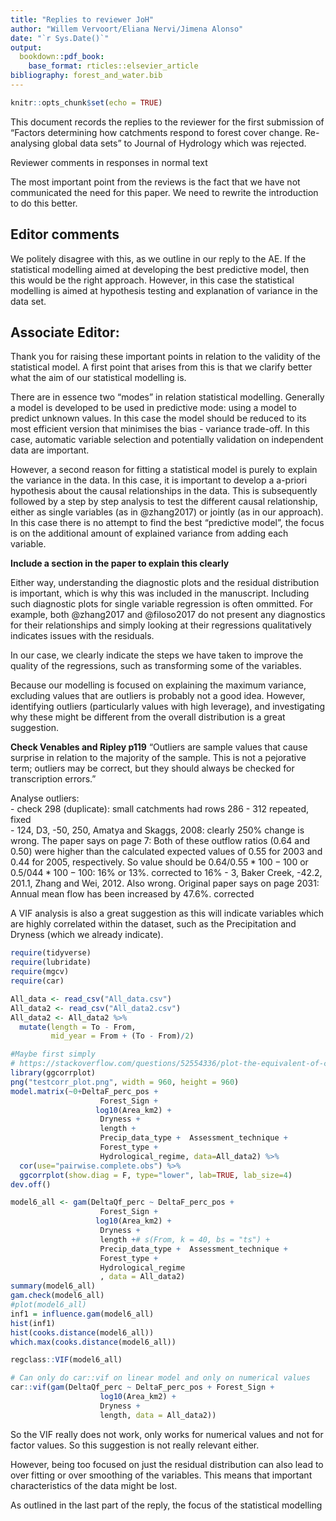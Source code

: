 ```yaml
---
title: "Replies to reviewer JoH"
author: "Willem Vervoort/Eliana Nervi/Jimena Alonso"
date: "`r Sys.Date()`"
output:   
  bookdown::pdf_book:
    base_format: rticles::elsevier_article
bibliography: forest_and_water.bib
---
```


```r
knitr::opts_chunk$set(echo = TRUE)
```

This document records the replies to the reviewer for the first submission of "Factors determining how catchments respond to forest cover change. Re-analysing global data sets" to Journal of Hydrology which was rejected.

Reviewer comments in \textcolor{blue}{blue} responses in normal text

The most important point from the reviews is the fact that we have not communicated the need for this paper. We need to rewrite the introduction to do this better.


## Editor comments

\textcolor{blue}{The first is to streamline the statistics.  As suggested by the AE, a formal model selection process, followed by using only the selected model(s) to evaluate change, would be a suitable approach.}

We politely disagree with this, as we outline in our reply to the AE. If the statistical modelling aimed at developing the best predictive model, then this would be the right approach. However, in this case the statistical modelling is aimed at hypothesis testing and explanation of variance in the data set.

\textcolor{blue}{In doing so, please carefully note the AEs' concerns about some of the statistical methodology - concerns which range from interpretation to the use of appropriate performance metrics across models of varying structure, to the selection of the appropriate metrics of forest cover change for analysis.
The second - hopefully supported by a streamlining of the statistics - is to simplify and improve the coherence of the argument.  Framing - as the AE states - a "systematic" exploration of the importance of parameters, will improve the readability and interpretability of the work.  At present, I think because the statistical analysis itself is convoluted - so too the thread of the argument and clarity of the messages are hard to follow.
The final - and perhaps in truth the most problematic issue that may stand in the way of the MS being published - relates to novelty.  The AE highlights several recent works with similar questions, approaches and findings at global scales.  I could add to that list with more regional studies (e.g. Levy et al 2018).  So carefully identifying the knowledge gap being addressed, with respect to these recent studies, and making the case for the present study being "needed" will also be essential.}  

\textcolor{blue}{These are substantial changes and go beyond a major revision.  For this reason, we're rejecting the MS at present.  If the authors are able to address the 3 issues above in a substantial revision of the MS, we would be pleased to look at it again.}

\textcolor{blue}{We would, however, consider as a new submission for review a substantially revised version of this paper that addresses all of the reviewers' comments.  Should you choose to submit such a revised manuscript please refer to the present manuscript number, provide a detailed point-by-point reply to all of the reviewers' comments, and state how the revised manuscript addresses these.}


## Associate Editor:

\textcolor{blue}{The manuscript considers an enhanced dataset of streamflow and forest cover, to explore how deforestation/afforestation alters catchment water yields. The manuscript is potentially of interest of the JoH readership, but it is not ready for review in present form.}

\textcolor{blue}{The main aspects that need to be addressed before the manuscript can be evaluated by experts in the field are listed here. 
- As apparent from the diagnostic plots, the model assumptions may be violated in many cases. This can make the results of the fitting (and hence the manuscript conclusions) incorrect. I urge the authors to double check if this is indeed the case and consider ways to address the problem. It is also good practice to check the relevance of outliers (of data with high VIF) and set them aside before model fitting. It is also not correct to comment on models as if working better or worse in certain ranges, based on the residuals (P 29), because the residuals are the results of the data and fitted model, and the fitted model depends on all datapoints.}

Thank you for raising these important points in relation to the validity of the statistical model. 
A first point that arises from this is that we clarify better what the aim of our statistical modelling is. 

There are in essence two "modes" in relation statistical modelling. Generally a model is developed to be used in predictive mode: using a model to predict unknown values. In this case the model should be reduced to its most efficient version that minimises the bias - variance trade-off. In this case, automatic variable selection and potentially validation on independent data are important.

However, a second reason for fitting a statistical model is purely to explain the variance in the data. In this case, it is important to develop a a-priori hypothesis about the causal relationships in the data. This is subsequently followed by a step by step analysis to test the different causal relationship, either as single variables (as in @zhang2017) or jointly (as in our approach). In this case there is no attempt to find the best "predictive model", the focus is on the additional amount of explained variance from adding each variable.

**Include a section in the paper to explain this clearly**

Either way, understanding the diagnostic plots and the residual distribution is important, which is why this was included in the manuscript. Including such diagnostic plots for single variable regression is often ommitted. For example, both @zhang2017 and @filoso2017 do not present any diagnostics for their relationships and simply looking at their regressions qualitatively indicates issues with the residuals.

In our case, we clearly indicate the steps we have taken to improve the quality of the regressions, such as transforming some of the variables. 

Because our modelling is focused on explaining the maximum variance, excluding values that are outliers is probably not a good idea. However, identifying outliers (particularly values with high leverage), and investigating why these might be different from the overall distribution is a great suggestion. 

**Check Venables and Ripley p119**
"Outliers are sample values that cause surprise in relation to the majority of the sample. This is not a pejorative term; outliers may be correct, but they should always be checked for transcription errors." 

Analyse outliers:  
- check 298 (duplicate): small catchments had rows 286 - 312 repeated, fixed  
- 124, D3, -50, 250, Amatya and Skaggs, 2008: clearly 250\% change is wrong. The paper says on page 7: Both of these outflow ratios (0.64 and 0.50) were higher than the calculated expected values of 0.55 for 2003 and 0.44 for 2005, respectively. So value should be $0.64/0.55*100 - 100$ or $0.5/044*100 - 100$: 16\% or 13\%. corrected to 16\%
- 3, Baker Creek, -42.2, 201.1, Zhang and Wei, 2012. Also wrong. Original paper says on page 2031: Annual mean flow has been increased by 47.6\%. corrected  


A VIF analysis is also a great suggestion as this will indicate variables which are highly correlated within the dataset, such as the Precipitation and Dryness (which we already indicate).

```r
require(tidyverse)
require(lubridate)
require(mgcv)
require(car)

All_data <- read_csv("All_data.csv")
All_data2 <- read_csv("All_data2.csv")
All_data2 <- All_data2 %>%
  mutate(length = To - From,
         mid_year = From + (To - From)/2)

#Maybe first simply
# https://stackoverflow.com/questions/52554336/plot-the-equivalent-of-correlation-matrix-for-factors-categorical-data-and-mi
library(ggcorrplot)
png("testcorr_plot.png", width = 960, height = 960)
model.matrix(~0+DeltaF_perc_pos + 
                    Forest_Sign + 
                   log10(Area_km2) + 
                    Dryness + 
                    length +
                    Precip_data_type +  Assessment_technique +
                    Forest_type +
                    Hydrological_regime, data=All_data2) %>% 
  cor(use="pairwise.complete.obs") %>% 
  ggcorrplot(show.diag = F, type="lower", lab=TRUE, lab_size=4)
dev.off()

model6_all <- gam(DeltaQf_perc ~ DeltaF_perc_pos + 
                    Forest_Sign + 
                   log10(Area_km2) + 
                    Dryness + 
                    length +# s(From, k = 40, bs = "ts") +
                    Precip_data_type +  Assessment_technique +
                    Forest_type +
                    Hydrological_regime
                    , data = All_data2)
summary(model6_all)
gam.check(model6_all)
#plot(model6_all)
inf1 = influence.gam(model6_all)
hist(inf1)
hist(cooks.distance(model6_all))
which.max(cooks.distance(model6_all))

regclass::VIF(model6_all)

# Can only do car::vif on linear model and only on numerical values
car::vif(gam(DeltaQf_perc ~ DeltaF_perc_pos + Forest_Sign + 
                    log10(Area_km2) + 
                    Dryness + 
                    length, data = All_data2))
```

So the VIF really does not work, only works for numerical values and not for factor values. So this suggestion is not really relevant either.

However, being too focused on just the residual distribution can also lead to over fitting or over smoothing of the variables. This means that important characteristics of the data might be lost. 


\textcolor{blue}{- The manuscript presents a number of alternative statistical models, differing by candidate explanatory variables. Each model is designed considering the key shortcomings of the previous one. The end result of such an approach is a complex and somewhat non systematic exploration of predictors and their explanatory power, where it is easy to get lost. I suggest restructuring the manuscript around a well-designed and robustly formalized model selection. One way to proceed could be to start with the most complex model suggested by the extant understanding of the processes at play, and then proceed with a model simplification, according to some consistent criteria (AIC, dropping non significant terms, or similar; high r2 is not a good criterion because it does not consider the number of parameters). A full blown model selection would also allow to retain or discard the interaction terms, which could be important (as also recognized by the authors; Section 4.5) and should not be discarded a priori. Doing a proper model selection and presenting the results only for the best model (according to a clearly specified criterion) would be less subjective and allow to drastically reduce the number of figures and tables, allowing the reader to focus their attention on the key message.}

As outlined in the last part of the reply, the focus of the statistical modelling 


\textcolor{blue}{- The novelty of this work needs to emerge more clearly in the introduction. As it looks now, the manuscript could be easily considered somewhat confirmatory, with respect to most data, approaches and conclusions reached by Zhang et al 2017 and Filoso et al 2017. Furthermore, the introduction needs to be rearranged, starting with a clear statement of the problem, what we know about that based on previous results, what is missing/how these previous analyses can be improved, and, stemming from these knowledge gaps and/or our understanding of the mechanisms, the questions addressed in the work or the hypotheses tested.}

\textcolor{blue}{There are also some typos and unfinished sentences (e.g., L 142, L 298). Some units are missing (for example those of length of the experiment in the figures) and symbols are not defined at their first appearance (E0/Pa in L 99; Dryness Index). Also: how is Table 1 used? These are not big issues per se but are nonetheless distracting.}

\textcolor{blue}{I would also like to provide the authors with a couple of suggestions regarding the statistical model and their interpretation. 
- The models used in the manuscript consider the absolute value of the forest cover change and then its sign, but this choice is not well justified. It implicitly assumes that the status corresponding to no change distinguishes two ‘realms’. Yet, I would expect (and it is also hinted at at some point in the manuscript) that what really matters is the \%forested area (possibly in relation to the climatic conditions) and how it changes. So, I would suggest the authors to consider whether a model nearer to our understanding of the phenomena at play would be one including, for the forest part, \%change in forested area (with sign) and \%forested area, with the latter possibly as random effect, if not of interested.
- The fact that the explanatory power is low (low r2) does not necessarily make the results uninteresting (against conclusion on L 530), simply it suggests there are other factors, not included in the model, which have a large effect, and that the model presented cannot be used in a predictive mode. While it is important to present also the r2, even a model with low r2 square we learn which factors significantly affect the change in streamflow and which do not do so.}

